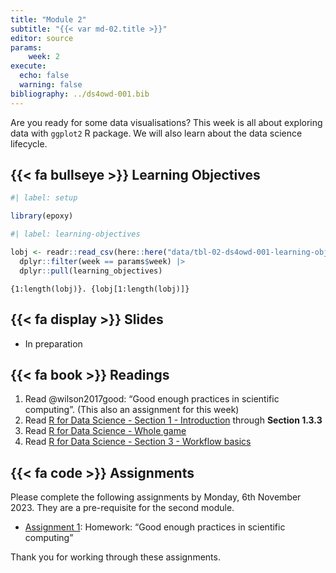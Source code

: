```yaml
---
title: "Module 2"
subtitle: "{{< var md-02.title >}}"
editor: source
params:
    week: 2
execute: 
  echo: false
  warning: false
bibliography: ../ds4owd-001.bib
---
```


Are you ready for some data visualisations? This week is all about exploring data with `ggplot2` R package. We will also learn about the data science lifecycle. 

## {{< fa bullseye >}} Learning Objectives

```r
#| label: setup

library(epoxy)
```

```r
#| label: learning-objectives

lobj <- readr::read_csv(here::here("data/tbl-02-ds4owd-001-learning-objectives.csv")) |> 
  dplyr::filter(week == params$week) |>
  dplyr::pull(learning_objectives)

```

```epoxy
{1:length(lobj)}. {lobj[1:length(lobj)]}
```

## {{< fa display >}} Slides

- In preparation

## {{< fa book >}} Readings

1. Read @wilson2017good: "Good enough practices in scientific computing". (This also an assignment for this week)
1. Read [R for Data Science - Section 1 - Introduction](https://r4ds.hadley.nz/intro) through **Section 1.3.3**
2. Read [R for Data Science - Whole game](https://r4ds.hadley.nz/whole-game)
3. Read [R for Data Science - Section 3 - Workflow basics](https://r4ds.hadley.nz/workflow-basics) 

## {{< fa code >}} Assignments

Please complete the following assignments by Monday, 6th November 2023. They are a pre-requisite for the second module.

-   [Assignment 1](../assignments/md-02/am-02-1-reading.qmd): Homework: "Good enough practices in scientific computing"

Thank you for working through these assignments. 


